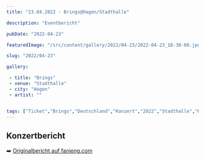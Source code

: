 ```yaml
---
title: "23.04.2022 - Brings@Hagen/Stadthalle"

description: "Eventbericht"

pubDate: "2022-04-23"

featuredImage: "/src/content/gallery/2022/04-23/2022-04-23_18-30-00.jpg"

slug: "2022/04-23"

gallery:

 - title: "Brings"
 - venue: "Stadthalle"
 - city: "Hagen"
 - artist: ""


tags: ["Ticket","Brings","Deutschland","Konzert","2022","Stadthalle","Hagen"]
---
```

## Konzertbericht
➡️ [Originalbericht auf fanieng.com](https://fanieng.com/2022/04-23/23-04-2022-brings-hagen-stadthalle)
